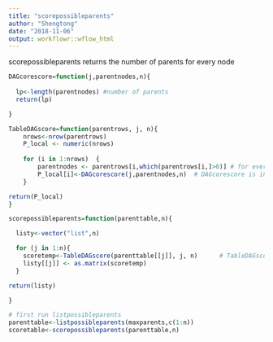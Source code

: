 ```yaml
---
title: "scorepossibleparents"
author: "Shengtong"
date: "2018-11-06"
output: workflowr::wflow_html
---
```


scorepossibleparents returns the number of parents for every node 

```r
DAGcorescore=function(j,parentnodes,n){
  
  lp<-length(parentnodes) #number of parents
  return(lp)

}
```

```r
TableDAGscore=function(parentrows, j, n){
	nrows<-nrow(parentrows)
	P_local <- numeric(nrows)   
   
	for (i in 1:nrows)  {
		parentnodes <- parentrows[i,which(parentrows[i,]>0)] # for every row, extract numeric values as parents 
		P_local[i]<-DAGcorescore(j,parentnodes,n)  # DAGcorescore is in numedgescore.R 
	}

return(P_local)
}
```


```r
scorepossibleparents=function(parenttable,n){

  listy<-vector("list",n)

  for (j in 1:n){
    scoretemp<-TableDAGscore(parenttable[[j]], j, n)      # TableDAGscore is in scorefns.R 
    listy[[j]] <- as.matrix(scoretemp)
  }  

return(listy)

}
```

```r
# first run listpossibleparents 
parenttable<-listpossibleparents(maxparents,c(1:n))
scoretable<-scorepossibleparents(parenttable,n) 
```